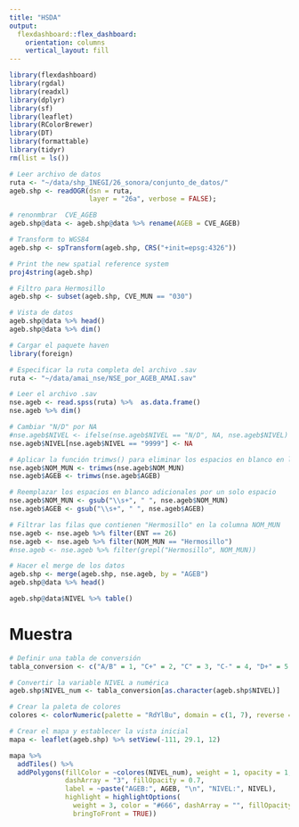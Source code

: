 ```yaml
---
title: "HSDA"
output: 
  flexdashboard::flex_dashboard:
    orientation: columns
    vertical_layout: fill
---
```


```r
library(flexdashboard)
library(rgdal)
library(readxl)
library(dplyr)
library(sf)
library(leaflet)
library(RColorBrewer)
library(DT)
library(formattable)
library(tidyr)
rm(list = ls())
```

```r
# Leer archivo de datos
ruta <- "~/data/shp_INEGI/26_sonora/conjunto_de_datos/"
ageb.shp <- readOGR(dsn = ruta, 
                    layer = "26a", verbose = FALSE);

# renonmbrar  CVE_AGEB
ageb.shp@data <- ageb.shp@data %>% rename(AGEB = CVE_AGEB)

# Transform to WGS84
ageb.shp <- spTransform(ageb.shp, CRS("+init=epsg:4326"))

# Print the new spatial reference system
proj4string(ageb.shp)

# Filtro para Hermosillo
ageb.shp <- subset(ageb.shp, CVE_MUN == "030")

# Vista de datos
ageb.shp@data %>% head()
ageb.shp@data %>% dim()
```


```r
# Cargar el paquete haven
library(foreign)

# Especificar la ruta completa del archivo .sav
ruta <- "~/data/amai_nse/NSE_por_AGEB_AMAI.sav"

# Leer el archivo .sav
nse.ageb <- read.spss(ruta) %>%  as.data.frame() 
nse.ageb %>% dim()

# Cambiar "N/D" por NA
#nse.ageb$NIVEL <- ifelse(nse.ageb$NIVEL == "N/D", NA, nse.ageb$NIVEL)
nse.ageb$NIVEL[nse.ageb$NIVEL == "9999"] <- NA

# Aplicar la función trimws() para eliminar los espacios en blanco en los extremos
nse.ageb$NOM_MUN <- trimws(nse.ageb$NOM_MUN)
nse.ageb$AGEB <- trimws(nse.ageb$AGEB)

# Reemplazar los espacios en blanco adicionales por un solo espacio
nse.ageb$NOM_MUN <- gsub("\\s+", " ", nse.ageb$NOM_MUN)
nse.ageb$AGEB <- gsub("\\s+", " ", nse.ageb$AGEB)

# Filtrar las filas que contienen "Hermosillo" en la columna NOM_MUN
nse.ageb <- nse.ageb %>% filter(ENT == 26)
nse.ageb <- nse.ageb %>% filter(NOM_MUN == "Hermosillo")
#nse.ageb <- nse.ageb %>% filter(grepl("Hermosillo", NOM_MUN))
```

```r
# Hacer el merge de los datos
ageb.shp <- merge(ageb.shp, nse.ageb, by = "AGEB")
ageb.shp@data %>% head()

ageb.shp@data$NIVEL %>% table()
```

Muestra
============================================================
  
```r
# Definir una tabla de conversión
tabla_conversion <- c("A/B" = 1, "C+" = 2, "C" = 3, "C-" = 4, "D+" = 5, "D" = 6, "E" = 7, "N/D" = NA)

# Convertir la variable NIVEL a numérica
ageb.shp$NIVEL_num <- tabla_conversion[as.character(ageb.shp$NIVEL)]

# Crear la paleta de colores
colores <- colorNumeric(palette = "RdYlBu", domain = c(1, 7), reverse = TRUE, na.color = "gray")

# Crear el mapa y establecer la vista inicial
mapa <- leaflet(ageb.shp) %>% setView(-111, 29.1, 12)

mapa %>% 
  addTiles() %>% 
  addPolygons(fillColor = ~colores(NIVEL_num), weight = 1, opacity = 1, color = "white", 
              dashArray = "3", fillOpacity = 0.7, 
              label = ~paste("AGEB:", AGEB, "\n", "NIVEL:", NIVEL), 
              highlight = highlightOptions(
                weight = 3, color = "#666", dashArray = "", fillOpacity = 0.7, 
                bringToFront = TRUE))

``` 

